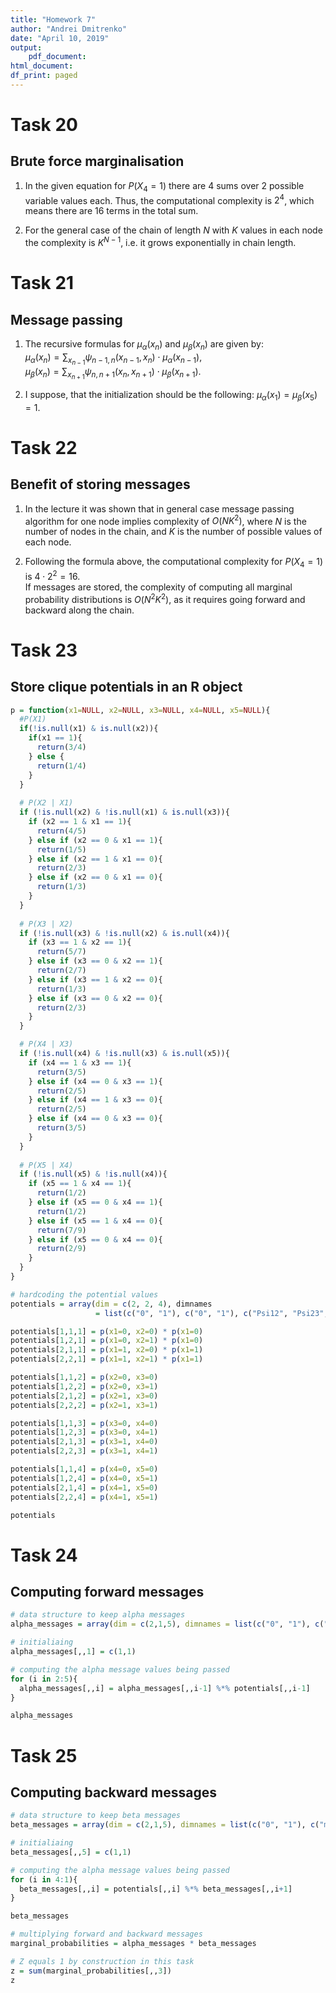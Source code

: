 ```yaml
---
title: "Homework 7"
author: "Andrei Dmitrenko"
date: "April 10, 2019"
output:
    pdf_document:
html_document:
df_print: paged
---
```

  
# Task 20

## Brute force marginalisation

1. In the given equation for $P(X_4=1)$ there are 4 sums over 2 possible variable values each. Thus, the computational complexity is $2^4$, which means there are 16 terms in the total sum.

2. For the general case of the chain of length $N$ with $K$ values in each node the complexity is $K^{N-1}$, i.e. it grows exponentially in chain length.

# Task 21

## Message passing

1. The recursive formulas for $\mu_{\alpha}(x_n)$ and $\mu_{\beta}(x_n)$ are given by:  
$\mu_{\alpha}(x_n) = \sum_{x_{n-1}} \psi_{n-1,n} (x_{n-1},x_n) \cdot \mu_{\alpha}(x_{n-1}),$  
$\mu_{\beta}(x_n) = \sum_{x_{n+1}} \psi_{n,n+1} (x_{n},x_{n+1}) \cdot \mu_{\beta}(x_{n+1}).$

2. I suppose, that the initialization should be the following: $\mu_{\alpha}(x_1) = \mu_{\beta}(x_5) = 1$.

# Task 22

## Benefit of storing messages

1. In the lecture it was shown that in general case message passing algorithm for one node implies complexity of $O(NK^2)$, where $N$ is the number of nodes in the chain, and $K$ is the number of possible values of each node.

2. Following the formula above, the computational complexity for $P(X_4=1)$ is $4 \cdot 2^2 = 16$.  
If messages are stored, the complexity of computing all marginal probability distributions is $O(N^2K^2)$, as it requires going forward and backward along the chain.

# Task 23

## Store clique potentials in an R object

```r

p = function(x1=NULL, x2=NULL, x3=NULL, x4=NULL, x5=NULL){
  #P(X1)
  if(!is.null(x1) & is.null(x2)){
    if(x1 == 1){
      return(3/4)
    } else {
      return(1/4)
    }
  }
  
  # P(X2 | X1)
  if (!is.null(x2) & !is.null(x1) & is.null(x3)){
    if (x2 == 1 & x1 == 1){
      return(4/5)
    } else if (x2 == 0 & x1 == 1){
      return(1/5)
    } else if (x2 == 1 & x1 == 0){
      return(2/3)
    } else if (x2 == 0 & x1 == 0){
      return(1/3)
    }
  }
  
  # P(X3 | X2)
  if (!is.null(x3) & !is.null(x2) & is.null(x4)){
    if (x3 == 1 & x2 == 1){
      return(5/7)
    } else if (x3 == 0 & x2 == 1){
      return(2/7)
    } else if (x3 == 1 & x2 == 0){
      return(1/3)
    } else if (x3 == 0 & x2 == 0){
      return(2/3)
    }
  }

  # P(X4 | X3)
  if (!is.null(x4) & !is.null(x3) & is.null(x5)){
    if (x4 == 1 & x3 == 1){
      return(3/5)
    } else if (x4 == 0 & x3 == 1){
      return(2/5)
    } else if (x4 == 1 & x3 == 0){
      return(2/5)
    } else if (x4 == 0 & x3 == 0){
      return(3/5)
    }
  }
  
  # P(X5 | X4)
  if (!is.null(x5) & !is.null(x4)){
    if (x5 == 1 & x4 == 1){
      return(1/2)
    } else if (x5 == 0 & x4 == 1){
      return(1/2)
    } else if (x5 == 1 & x4 == 0){
      return(7/9)
    } else if (x5 == 0 & x4 == 0){
      return(2/9)
    }
  }
}

# hardcoding the potential values
potentials = array(dim = c(2, 2, 4), dimnames 
                   = list(c("0", "1"), c("0", "1"), c("Psi12", "Psi23", "Psi34", "Psi45")))

potentials[1,1,1] = p(x1=0, x2=0) * p(x1=0)
potentials[1,2,1] = p(x1=0, x2=1) * p(x1=0)
potentials[2,1,1] = p(x1=1, x2=0) * p(x1=1)
potentials[2,2,1] = p(x1=1, x2=1) * p(x1=1)

potentials[1,1,2] = p(x2=0, x3=0)
potentials[1,2,2] = p(x2=0, x3=1)
potentials[2,1,2] = p(x2=1, x3=0)
potentials[2,2,2] = p(x2=1, x3=1)

potentials[1,1,3] = p(x3=0, x4=0)
potentials[1,2,3] = p(x3=0, x4=1)
potentials[2,1,3] = p(x3=1, x4=0)
potentials[2,2,3] = p(x3=1, x4=1)

potentials[1,1,4] = p(x4=0, x5=0)
potentials[1,2,4] = p(x4=0, x5=1)
potentials[2,1,4] = p(x4=1, x5=0)
potentials[2,2,4] = p(x4=1, x5=1)

potentials
```

# Task 24

## Computing forward messages

```r
# data structure to keep alpha messages
alpha_messages = array(dim = c(2,1,5), dimnames = list(c("0", "1"), c("mu_alpha"), c("x1", "x2", "x3", "x4", "x5")))

# initialiaing
alpha_messages[,,1] = c(1,1)

# computing the alpha message values being passed
for (i in 2:5){
  alpha_messages[,,i] = alpha_messages[,,i-1] %*% potentials[,,i-1]
}

alpha_messages
```

# Task 25

## Computing backward messages

```r
# data structure to keep beta messages
beta_messages = array(dim = c(2,1,5), dimnames = list(c("0", "1"), c("mu_beta"), c("x1", "x2", "x3", "x4", "x5")))

# initialiaing
beta_messages[,,5] = c(1,1)

# computing the alpha message values being passed
for (i in 4:1){
  beta_messages[,,i] = potentials[,,i] %*% beta_messages[,,i+1]
}

beta_messages
```

```r
# multiplying forward and backward messages
marginal_probabilities = alpha_messages * beta_messages

# Z equals 1 by construction in this task
z = sum(marginal_probabilities[,,3])
z
```







